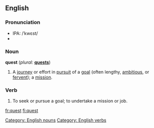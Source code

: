 ==English==

===Pronunciation===
* IPA: /ˈkwɛst/
*{{audio|en-us-quest.ogg|Audio (US)}}

===Noun===
'''quest'''  (''plural:'' '''[[quests]]''')
# A [[journey]] or effort in [[pursuit]] of a [[goal]] (often lengthy, [[ambitious]], or [[fervent]]); a [[mission]].

===Verb===
{{en-infl-reg-consonant|quest||}}
# To seek or pursue a goal; to undertake a mission or job.

[[Category: English nouns]]
[[Category: English verbs]]

[[fr:quest]]
[[fi:quest]]